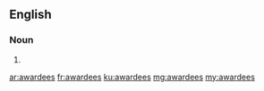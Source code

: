 ==English==

===Noun===
{{head|en|noun plural form}}

# {{plural of|awardee|lang=en}}

[[ar:awardees]]
[[fr:awardees]]
[[ku:awardees]]
[[mg:awardees]]
[[my:awardees]]